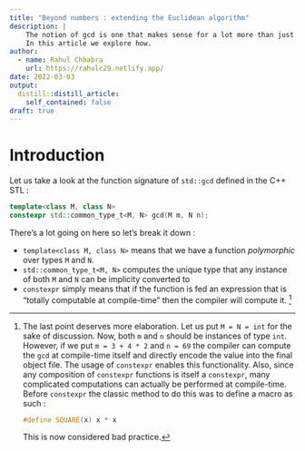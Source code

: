 ```yaml
---
title: "Beyond numbers : extending the Euclidean algorithm"
description: |
    The notion of gcd is one that makes sense for a lot more than just numbers! 
    In this article we explore how.
author:
  - name: Rahul Chhabra
    url: https://rahulc29.netlify.app/
date: 2022-03-03
output:
  distill::distill_article:
    self_contained: false
draft: true
---
```

# Introduction
Let us take a look at the function signature of `std::gcd` defined in the C++ STL : 

```c++
template<class M, class N>
constexpr std::common_type_t<M, N> gcd(M m, N n);
```
There's a lot going on here so let's break it down :

- `template<class M, class N>` means that we have a function _polymorphic_ over types `M` and `N`. 
- `std::common_type_t<M, N>` computes the unique type that any instance of both `M` and `N` can be implicity converted to 
- `constexpr` simply means that if the function is fed an expression that is "totally computable at compile-time" then the compiler will compute it. [^1]

[^1]: The last point deserves more elaboration. Let us put `M = N = int` for the sake of discussion. Now, both `m` and `n` should be instances of type `int`.  However, if we put `m = 3 + 4 * 2` and `n = 69` the compiler can compute the `gcd` at compile-time itself and directly encode the value into the final object file. The usage of `constexpr` enables this functionality. Also, since any composition of `constexpr` functions is itself a `constexpr`, many complicated computations can actually be performed at compile-time.  Before `constexpr` the classic method to do this was to define a macro as such :
```c++
#define SQUARE(x) x * x
```
This is now considered bad practice. 


